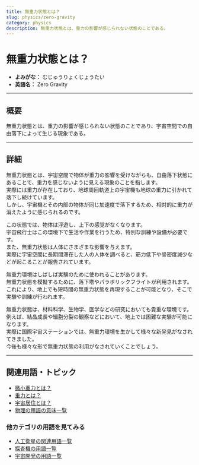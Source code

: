 ```yaml
---
title: 無重力状態とは？
slug: physics/zero-gravity
category: physics
description: 無重力状態とは、重力の影響が感じられない状態のことである。
---
```



<Head>
  <script type="application/ld+json">
    {`{
      "@context": "https://schema.org",
      "@type": "DefinedTerm",
      "name": "無重力とは？",
      "inDefinedTermSet": "https://www.space-portal.org",
      "termCode": "physics/zero-gravity",
      "description": "無重力状態とは、重力の影響が感じられない状態のことである。",
      "url": "https://www.space-portal.org/docs/physics/zero-gravity"
    }`}
  </script>
</Head>

# 無重力状態とは？

- **よみがな：** むじゅうりょくじょうたい  
- **英語名：** Zero Gravity  

---

## 概要

無重力状態とは、重力の影響が感じられない状態のことであり、宇宙空間での自由落下によって生じる現象である。

---

## 詳細

無重力状態とは、宇宙空間で物体が重力の影響を受けながらも、自由落下状態にあることで、重力を感じないように見える現象のことを指します。  
実際には重力が存在しており、地球周回軌道上の宇宙機も地球の重力に引かれて落下し続けています。  
しかし、宇宙機とその内部の物体が同じ加速度で落下するため、相対的に重力が消えたように感じられるのです。  

この状態では、物体は浮遊し、上下の感覚がなくなります。  
宇宙飛行士はこの環境下で生活や作業を行うため、特別な訓練や設備が必要です。  
また、無重力状態は人体にさまざまな影響を与えます。  
実際に宇宙空間に長期間滞在した人の人体を調べると、筋力低下や骨密度減少などが起こることが報告されています。  

無重力環境はしばしば実験のために使われることがあります。  
無重力状態を模擬するために、落下塔やパラボリックフライトが利用されます。  
これにより、地上でも短時間の無重力状態を再現することが可能となり、そこで実験や訓練が行われます。  

無重力状態は、材料科学、生物学、医学などの研究においても貴重な環境です。  
例えば、結晶成長や細胞分裂の観察などにおいて、地上では困難な実験が可能になります。  
実際に国際宇宙ステーションでは、無重力環境を生かして様々な新発見がなされてきました。  
今後も様々な形で無重力状態の利用がなされていくことでしょう。  

---

## 関連用語・トピック

- [微小重力とは？](docs/physics/microgravity)
- [重力とは？](docs/physics/gravity)
- [宇宙居住とは？](docs/environment/space-habitation)
- [物理の用語の意味一覧](docs/category/physics)

### 他カテゴリの用語を見てみる
- [人工衛星の関連用語一覧](docs/category/satellite)
- [探査機の用語一覧](docs/category/explorer)
- [宇宙開発の用語一覧](docs/category/glossary)
